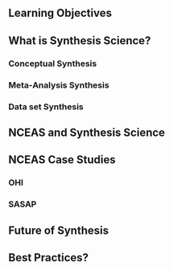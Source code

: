 ## Learning Objectives {.unnumbered}

## What is Synthesis Science?

### Conceptual Synthesis

### Meta-Analysis Synthesis

### Data set Synthesis

## NCEAS and Synthesis Science

## NCEAS Case Studies

### OHI

### SASAP

## Future of Synthesis

## Best Practices?


